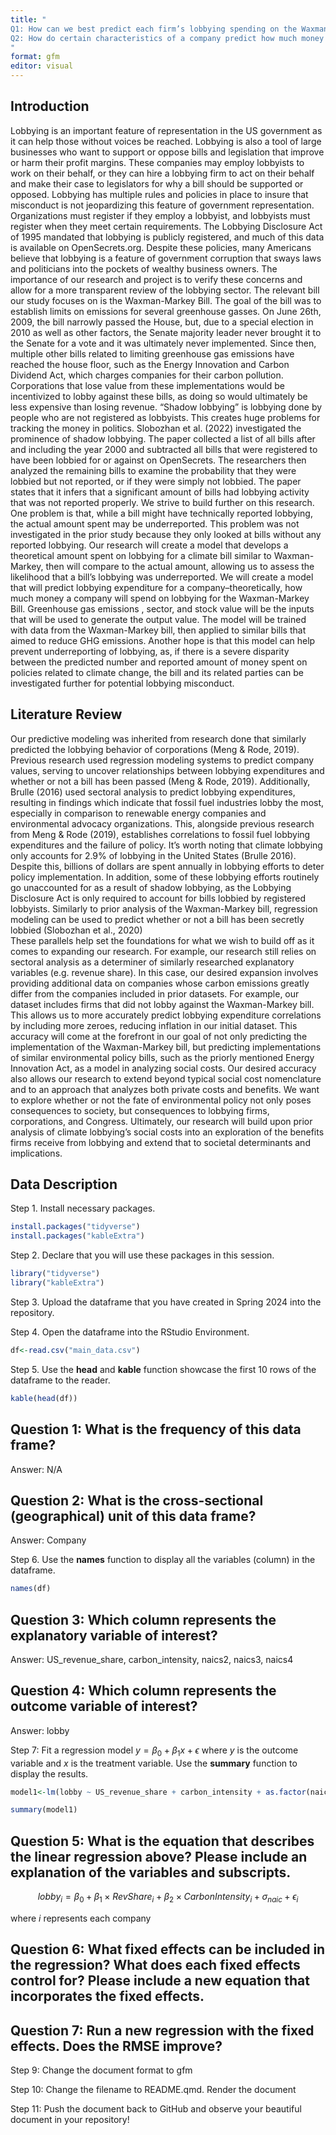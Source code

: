 ```yaml
---
title: "
Q1: How can we best predict each firm’s lobbying spending on the Waxman-Markey bill?
Q2: How do certain characteristics of a company predict how much money they'll spend on lobbying for the Waxman-Markey bill?
"
format: gfm
editor: visual
---
```


## Introduction

Lobbying is an important feature of representation in the US government as it can help those without voices be reached. Lobbying is also a tool of large businesses who want to support or oppose bills and legislation that improve or harm their profit margins. These companies may employ lobbyists to work on their behalf, or they can hire a lobbying firm to act on their behalf and make their case to legislators for why a bill should be supported or opposed. 
Lobbying has multiple rules and policies in place to insure that misconduct is not jeopardizing this feature of government representation. Organizations must register if they employ a lobbyist, and lobbyists must register when they meet certain requirements. The Lobbying Disclosure Act of 1995 mandated that lobbying is publicly registered, and much of this data is available on OpenSecrets.org. Despite these policies, many Americans believe that lobbying is a feature of government corruption that sways laws and politicians into the pockets of wealthy business owners. The importance of our research and project is to verify these concerns and allow for a more transparent review of the lobbying sector.
The relevant bill our study focuses on is the Waxman-Markey Bill. The goal of the bill was to establish limits on emissions for several greenhouse gasses. On June 26th, 2009, the bill narrowly passed the House, but, due to a special election in 2010 as well as other factors, the Senate majority leader never brought it to the Senate for a vote and it was ultimately never implemented. Since then, multiple other bills related to limiting greenhouse gas emissions have reached the house floor, such as the Energy Innovation and Carbon Dividend Act, which charges companies for their carbon pollution. Corporations that lose value from these implementations would be incentivized to lobby against these bills, as doing so would ultimately be less expensive than losing revenue. 
“Shadow lobbying” is lobbying done by people who are not registered as lobbyists. This creates huge problems for tracking the money in politics. Slobozhan et al. (2022) investigated the prominence of shadow lobbying. The paper collected a list of all bills after and including the year 2000 and subtracted all bills that were registered to have been lobbied for or against on OpenSecrets. The researchers then analyzed the remaining bills to examine the probability that they were lobbied but not reported, or if they were simply not lobbied. The paper states that it infers that a significant amount of bills had lobbying activity that was not reported properly. We strive to build further on this research. One problem is that, while a bill might have technically reported lobbying, the actual amount spent may be underreported. This problem was not investigated in the prior study because they only looked at bills without any reported lobbying. Our research will create a model that develops a theoretical amount spent on lobbying for a climate bill similar to Waxman-Markey, then will compare to the actual amount, allowing us to assess the likelihood that a bill’s lobbying was underreported. 
	We will create a model that will predict lobbying expenditure  for a company–theoretically, how much money a company will spend on lobbying for the Waxman-Markey Bill. Greenhouse gas emissions , sector, and stock value will be the inputs that will be used to generate the output value. The model will be trained with data from the Waxman-Markey bill, then applied to similar bills that aimed to reduce GHG emissions. Another hope is that this model can help prevent underreporting of lobbying, as, if there is a severe disparity between the predicted number and reported amount of money spent on policies related to climate change, the bill and its related parties can be investigated further for potential lobbying misconduct.

## Literature Review

Our predictive modeling was inherited from research done that similarly predicted the lobbying behavior of corporations (Meng & Rode, 2019). Previous research used regression modeling systems to predict company values, serving to uncover relationships between lobbying expenditures and whether or not a bill has been passed (Meng & Rode, 2019). Additionally, Brulle (2016) used sectoral analysis to predict lobbying expenditures, resulting in findings which indicate that fossil fuel industries lobby the most, especially in comparison to renewable energy companies and environmental advocacy organizations. This, alongside previous research from Meng & Rode (2019), establishes correlations to fossil fuel lobbying expenditures and the failure of policy. 
It’s worth noting that climate lobbying only accounts for 2.9% of lobbying in the United States (Brulle 2016). Despite this, billions of dollars are spent annually in lobbying efforts to deter policy implementation. In addition, some of these lobbying efforts routinely go unaccounted for as a result of shadow lobbying, as the Lobbying Disclosure Act is only required to account for bills lobbied by registered lobbyists. Similarly to prior analysis of the Waxman-Markey bill, regression modeling can be used to predict whether or not a bill has been secretly lobbied (Slobozhan et al., 2020)	
	These parallels help set the foundations for what we wish to build off as it comes to expanding our research. For example, our research still relies on sectoral analysis as a determiner of similarly researched explanatory variables (e.g. revenue share). In this case, our desired expansion involves providing additional data on companies whose carbon emissions greatly differ from the companies included in prior datasets. For example, our dataset includes firms that did not lobby against the Waxman-Markey bill. This allows us to more accurately predict lobbying expenditure correlations by including more zeroes, reducing inflation in our initial dataset. This accuracy will come at the forefront in our goal of not only predicting the implementation of the Waxman-Markey bill, but predicting implementations of similar environmental policy bills, such as the priorly mentioned Energy Innovation Act, as a model in analyzing social costs. Our desired accuracy also allows our research to extend beyond typical social cost nomenclature and to an approach that analyzes both private costs and benefits. We want to explore whether or not the fate of environmental policy not only poses consequences to society, but consequences to lobbying firms, corporations, and Congress. Ultimately, our research will build upon prior analysis of climate lobbying’s social costs into an exploration of the benefits firms receive from lobbying and extend that to societal determinants and implications.


## Data Description

Step 1. Install necessary packages.

```r
install.packages("tidyverse")
install.packages("kableExtra")
```

Step 2. Declare that you will use these packages in this session.

```r
library("tidyverse")
library("kableExtra")
```

Step 3. Upload the dataframe that you have created in Spring 2024 into the repository.

Step 4. Open the dataframe into the RStudio Environment.

```r
df<-read.csv("main_data.csv")
```

Step 5. Use the **head** and **kable** function showcase the first 10 rows of the dataframe to the reader.

```r
kable(head(df))
```

## Question 1: What is the frequency of this data frame?

Answer: N/A

## Question 2: What is the cross-sectional (geographical) unit of this data frame?

Answer: Company

Step 6. Use the **names** function to display all the variables (column) in the dataframe.

```r
names(df)
```

## Question 3: Which column represents the explanatory variable of interest?

Answer: US_revenue_share, carbon_intensity, naics2, naics3, naics4

## Question 4: Which column represents the outcome variable of interest?

Answer: lobby

Step 7: Fit a regression model $y=\beta_0 + \beta_1 x + \epsilon$ where $y$ is the outcome variable and $x$ is the treatment variable. Use the **summary** function to display the results.

```r
model1<-lm(lobby ~ US_revenue_share + carbon_intensity + as.factor(naics2), data=df)

summary(model1)
```
##

## Question 5: What is the equation that describes the linear regression above? Please include an explanation of the variables and subscripts.

$$
lobby_i = \beta_0 + \beta_1 \times RevShare_i + \beta_2 \times CarbonIntensity_i + \sigma_{naic} + \epsilon_i
$$

where $i$ represents each company 

## Question 6: What fixed effects can be included in the regression? What does each fixed effects control for? Please include a new equation that incorporates the fixed effects.

## Question 7: Run a new regression with the fixed effects. Does the RMSE improve?

Step 9: Change the document format to gfm

Step 10: Change the filename to README.qmd. Render the document

Step 11: Push the document back to GitHub and observe your beautiful document in your repository!
